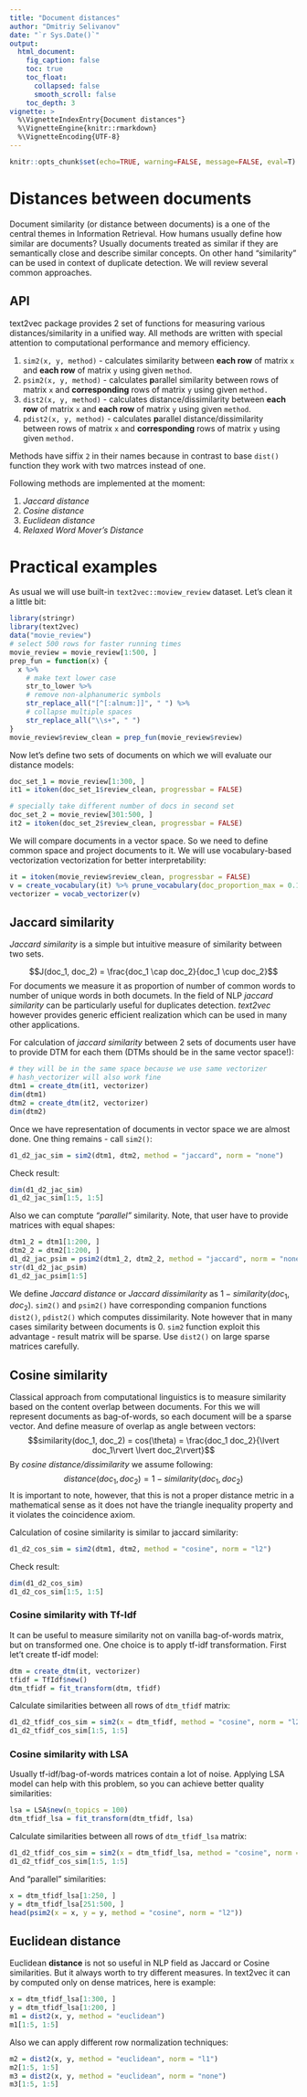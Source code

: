 ```yaml
---
title: "Document distances"
author: "Dmitriy Selivanov"
date: "`r Sys.Date()`"
output:
  html_document:
    fig_caption: false
    toc: true
    toc_float:
      collapsed: false
      smooth_scroll: false
    toc_depth: 3
vignette: >
  %\VignetteIndexEntry{Document distances"}
  %\VignetteEngine{knitr::rmarkdown}
  %\VignetteEncoding{UTF-8}
---
```

```r
knitr::opts_chunk$set(echo=TRUE, warning=FALSE, message=FALSE, eval=T)
```

# Distances between documents

Document similarity (or distance between documents) is a one of the central themes in Information Retrieval. 
How humans usually define how similar are documents? Usually documents treated as similar if they are semantically close and describe similar concepts. On other hand "similarity" can be used in context of duplicate detection. We will review several common approaches.

## API

text2vec package provides 2 set of functions for measuring various distances/similarity in a unified way. All methods are written with special attention to computational performance and memory efficiency.

1. `sim2(x, y, method)` - calculates similarity between **each row** of matrix `x` and **each row** of matrix `y` using given `method`.
1. `psim2(x, y, method)` - calculates **p**arallel similarity between rows of matrix `x` and **corresponding** rows of matrix `y` using given `method.` 
1. `dist2(x, y, method)` - calculates distance/dissimilarity between **each row** of matrix `x` and **each row** of matrix `y` using given `method`.
1. `pdist2(x, y, method)` - calculates **p**arallel distance/dissimilarity between rows of matrix `x` and **corresponding** rows of matrix `y` using given `method.` 

Methods have siffix `2` in their names because in contrast to base `dist()` function they work with two matrces instead of one.

Following methods are implemented at the moment:

1. *Jaccard distance*
1. *Cosine distance*
1. *Euclidean distance*
1. *Relaxed Word Mover's Distance* 

# Practical examples

As usual we will use built-in `text2vec::moview_review` dataset. Let's clean it a little bit:
```r
library(stringr)
library(text2vec)
data("movie_review")
# select 500 rows for faster running times
movie_review = movie_review[1:500, ]
prep_fun = function(x) {
  x %>% 
    # make text lower case
    str_to_lower %>% 
    # remove non-alphanumeric symbols
    str_replace_all("[^[:alnum:]]", " ") %>% 
    # collapse multiple spaces
    str_replace_all("\\s+", " ")
}
movie_review$review_clean = prep_fun(movie_review$review)
```

Now let's define two sets of documents on which we will evaluate our distance models:
```r
doc_set_1 = movie_review[1:300, ]
it1 = itoken(doc_set_1$review_clean, progressbar = FALSE)

# specially take different number of docs in second set
doc_set_2 = movie_review[301:500, ]
it2 = itoken(doc_set_2$review_clean, progressbar = FALSE)
```

We will compare documents in a vector space. So we need to define common space and project documents to it. We will use vocabulary-based vectorization vectorization for better interpretability:
```r
it = itoken(movie_review$review_clean, progressbar = FALSE)
v = create_vocabulary(it) %>% prune_vocabulary(doc_proportion_max = 0.1, term_count_min = 5)
vectorizer = vocab_vectorizer(v)
```

## Jaccard similarity

*Jaccard similarity* is a simple but intuitive measure of similarity between two sets.

$$J(doc_1, doc_2) = \frac{doc_1 \cap doc_2}{doc_1 \cup doc_2}$$
For documents we measure it as proportion of number of common words to number of unique words in both documets.
In the field of NLP *jaccard similarity* can be particularly useful for duplicates detection. *text2vec* however provides generic efficient realization which can be used in many other applications.

For calculation of *jaccard similarity* between 2 sets of documents user have to provide DTM for each them (DTMs should be in the same vector space!):
```r
# they will be in the same space because we use same vectorizer
# hash_vectorizer will also work fine
dtm1 = create_dtm(it1, vectorizer)
dim(dtm1)
dtm2 = create_dtm(it2, vectorizer)
dim(dtm2)
```
Once we have representation of documents in vector space we are almost done. One thing remains - call `sim2()`:
```r
d1_d2_jac_sim = sim2(dtm1, dtm2, method = "jaccard", norm = "none")
```
Check result:
```r
dim(d1_d2_jac_sim)
d1_d2_jac_sim[1:5, 1:5]
```
Also we can comptute *"parallel"* similarity. Note, that user have to provide matrices with equal shapes:
```r
dtm1_2 = dtm1[1:200, ]
dtm2_2 = dtm2[1:200, ]
d1_d2_jac_psim = psim2(dtm1_2, dtm2_2, method = "jaccard", norm = "none")
str(d1_d2_jac_psim)
d1_d2_jac_psim[1:5]
```
We define *Jaccard distance* or *Jaccard dissimilarity*  as $1 - similarity(doc_1, doc_2)$. `sim2()` and `psim2()` have corresponding companion functions `dist2()`, `pdist2()` which computes dissimilarity. Note however that in many cases similarity between documents is 0. `sim2` function exploit this advantage - result matrix will be sparse. Use `dist2()` on large sparse matrices carefully.

## Cosine similarity

Classical approach from computational linguistics is to measure similarity based on the content overlap between documents. For this we will represent documents as bag-of-words, so each document will be a sparse vector. And define measure of overlap as angle between vectors:
$$similarity(doc_1, doc_2) = cos(\theta) = \frac{doc_1  doc_2}{\lvert doc_1\rvert \lvert doc_2\rvert}$$
By *cosine distance/dissimilarity* we assume following:
$$distance(doc_1, doc_2) = 1 - similarity(doc_1, doc_2)$$
It is important to note, however, that this is not a proper distance metric in a mathematical sense as it does not have the triangle inequality property and it violates the coincidence axiom.

Calculation of cosine similarity is similar to jaccard similarity:

```r
d1_d2_cos_sim = sim2(dtm1, dtm2, method = "cosine", norm = "l2")
```
Check result:
```r
dim(d1_d2_cos_sim)
d1_d2_cos_sim[1:5, 1:5]
```

### Cosine similarity with Tf-Idf

It can be useful to measure similarity not on vanilla bag-of-words matrix, but on transformed one. One choice is to apply tf-idf transformation. First let't create tf-idf model:
```r
dtm = create_dtm(it, vectorizer)
tfidf = TfIdf$new()
dtm_tfidf = fit_transform(dtm, tfidf)
```
Calculate similarities between all rows of `dtm_tfidf` matrix:
```r
d1_d2_tfidf_cos_sim = sim2(x = dtm_tfidf, method = "cosine", norm = "l2")
d1_d2_tfidf_cos_sim[1:5, 1:5]
```

### Cosine similarity with LSA

Usually tf-idf/bag-of-words matrices contain a lot of noise. Applying LSA model can help with this problem, so you can achieve better quality similarities:

```r
lsa = LSA$new(n_topics = 100)
dtm_tfidf_lsa = fit_transform(dtm_tfidf, lsa)
```
Calculate similarities between all rows of `dtm_tfidf_lsa` matrix:
```r
d1_d2_tfidf_cos_sim = sim2(x = dtm_tfidf_lsa, method = "cosine", norm = "l2")
d1_d2_tfidf_cos_sim[1:5, 1:5]
```
And "parallel" similarities:
```r
x = dtm_tfidf_lsa[1:250, ]
y = dtm_tfidf_lsa[251:500, ]
head(psim2(x = x, y = y, method = "cosine", norm = "l2"))
```

## Euclidean distance
Euclidean **distance** is not so useful in NLP field as Jaccard or Cosine similarities. But it always worth to try different measures. In text2vec it can by computed only on dense matrices, here is example:

```r
x = dtm_tfidf_lsa[1:300, ]
y = dtm_tfidf_lsa[1:200, ]
m1 = dist2(x, y, method = "euclidean")
m1[1:5, 1:5]
```

Also we can apply different row normalization techniques:
```r
m2 = dist2(x, y, method = "euclidean", norm = "l1")
m2[1:5, 1:5]
m3 = dist2(x, y, method = "euclidean", norm = "none")
m3[1:5, 1:5]
```
